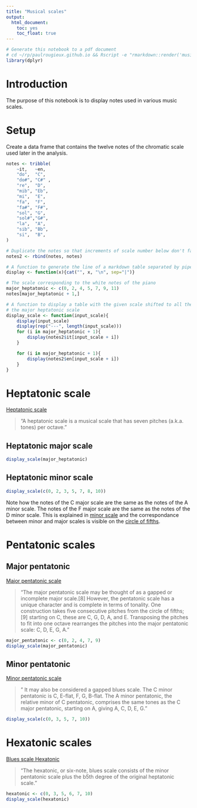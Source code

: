 ```yaml
---
title: "Musical scales"
output: 
  html_document: 
    toc: yes
    toc_float: true
---
```



```r
# Generate this notebook to a pdf document
# cd ~/rp/paulrougieux.github.io && Rscript -e "rmarkdown::render('music_theory.Rmd', 'pdf_document')"
library(dplyr)
```

# Introduction

The purpose of this notebook is to display notes used in various music
scales.


# Setup

Create a data frame that contains the twelve notes of the chromatic scale used later in the analysis.

```r
notes <- tribble(
    ~it,   ~en,
    "do",  "C",
    "do#", "C#" ,
    "re",  "D",
    "mib", "Eb",
    "mi",  "E",
    "fa",  "F",
    "fa#", "F#",
    "sol", "G",
    "sol#","G#",
    "la",  "A",
    "sib", "Bb",
    "si",  "B",
)

# Duplicate the notes so that increments of scale number below don't fall out of the range.
notes2 <- rbind(notes, notes)

# A function to generate the line of a markdown table separated by pipes "|"
display <- function(x){cat("", x, "\n", sep="|")}

# The scale corresponding to the white notes of the piano
major_heptatonic <- c(0, 2, 4, 5, 7, 9, 11)
notes[major_heptatonic + 1,]

# A function to display a table with the given scale shifted to all the note of
# the major heptatonic scale
display_scale <- function(input_scale){
    display(input_scale)
    display(rep("---", length(input_scale)))
    for (i in major_heptatonic + 1){
        display(notes2$it[input_scale + i])
    }

    for (i in major_heptatonic + 1){
        display(notes2$en[input_scale + i])
    }
}
```

# Heptatonic scale

[Heptatonic scale](https://en.wikipedia.org/wiki/Heptatonic_scale)

> "A heptatonic scale is a musical scale that has seven pitches (a.k.a. tones)
> per octave. "

## Heptatonic major scale

```r
display_scale(major_heptatonic)
```

## Heptatonic minor scale

```r
display_scale(c(0, 2, 3, 5, 7, 8, 10))
```

Note how the notes of the C major scale are the same as the notes of the A
minor scale. The notes of the F major scale are the same as the notes of the D
minor scale. This is explained in [minor
scale](https://en.wikipedia.org/wiki/Minor_scale) and the correspondance
between minor and major scales is visible on the [circle of
fifths](https://en.wikipedia.org/wiki/Circle_of_fifths).


# Pentatonic scales

## Major pentatonic

[Major pentatonic scale](https://en.wikipedia.org/wiki/Pentatonic_scale#Major_pentatonic_scale)

> "The major pentatonic scale may be thought of as a gapped or incomplete major
> scale.[8] However, the pentatonic scale has a unique character and is
> complete in terms of tonality. One construction takes five consecutive
> pitches from the circle of fifths;[9] starting on C, these are C, G, D, A,
> and E. Transposing the pitches to fit into one octave rearranges the pitches
> into the major pentatonic scale: C, D, E, G, A."


```r
major_pentatonic <- c(0, 2, 4, 7, 9)
display_scale(major_pentatonic)
```

## Minor pentatonic

[Minor pentatonic
scale](https://en.wikipedia.org/wiki/Pentatonic_scale#Minor_pentatonic_scale)

> " It may also be considered a gapped blues scale. The C minor pentatonic
> is C, E-flat, F, G, B-flat. The A minor pentatonic, the relative minor of C
> pentatonic, comprises the same tones as the C major pentatonic, starting on
> A, giving A, C, D, E, G."

```r
display_scale(c(0, 3, 5, 7, 10))
```


# Hexatonic scales

[Blues scale Hexatonic](https://en.wikipedia.org/wiki/Blues_scale#Hexatonic)

> "The hexatonic, or six-note, blues scale consists of the minor pentatonic
> scale plus the b5th degree of the original heptatonic scale." 

```r
hexatonic <- c(0, 3, 5, 6, 7, 10)
display_scale(hexatonic)
```

